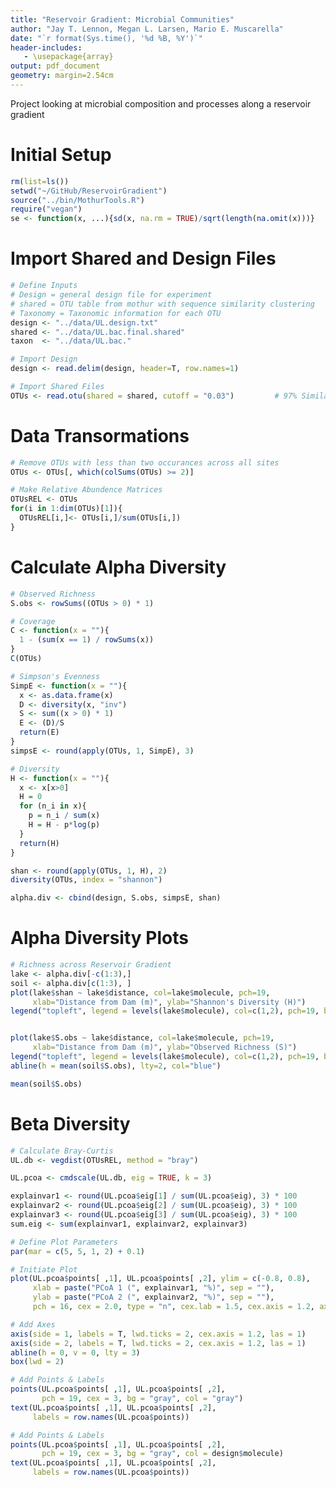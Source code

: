 ```yaml
---
title: "Reservoir Gradient: Microbial Communities"
author: "Jay T. Lennon, Megan L. Larsen, Mario E. Muscarella"
date: "`r format(Sys.time(), '%d %B, %Y')`"
header-includes:
   - \usepackage{array}
output: pdf_document
geometry: margin=2.54cm
---
```


Project looking at microbial composition and processes along a reservoir gradient

# Initial Setup
```r
rm(list=ls())
setwd("~/GitHub/ReservoirGradient")
source("../bin/MothurTools.R")
require("vegan")
se <- function(x, ...){sd(x, na.rm = TRUE)/sqrt(length(na.omit(x)))}
```

# Import Shared and Design Files
```r
# Define Inputs
# Design = general design file for experiment
# shared = OTU table from mothur with sequence similarity clustering
# Taxonomy = Taxonomic information for each OTU
design <- "../data/UL.design.txt"
shared <- "../data/UL.bac.final.shared"
taxon  <- "../data/UL.bac."

# Import Design
design <- read.delim(design, header=T, row.names=1)

# Import Shared Files
OTUs <- read.otu(shared = shared, cutoff = "0.03")         # 97% Similarity
```

# Data Transormations
```r
# Remove OTUs with less than two occurances across all sites
OTUs <- OTUs[, which(colSums(OTUs) >= 2)]

# Make Relative Abundence Matrices
OTUsREL <- OTUs
for(i in 1:dim(OTUs)[1]){
  OTUsREL[i,]<- OTUs[i,]/sum(OTUs[i,])
}

```



# Calculate Alpha Diversity
```r
# Observed Richness
S.obs <- rowSums((OTUs > 0) * 1)

# Coverage
C <- function(x = ""){
  1 - (sum(x == 1) / rowSums(x))
}
C(OTUs)

# Simpson's Evenness
SimpE <- function(x = ""){
  x <- as.data.frame(x)
  D <- diversity(x, "inv")
  S <- sum((x > 0) * 1) 
  E <- (D)/S 
  return(E)
}
simpsE <- round(apply(OTUs, 1, SimpE), 3)

# Diversity
H <- function(x = ""){
  x <- x[x>0]
  H = 0
  for (n_i in x){
    p = n_i / sum(x)
    H = H - p*log(p) 
  }
  return(H)
}

shan <- round(apply(OTUs, 1, H), 2)
diversity(OTUs, index = "shannon")

alpha.div <- cbind(design, S.obs, simpsE, shan)


```


# Alpha Diversity Plots
```r
# Richness across Reservoir Gradient
lake <- alpha.div[-c(1:3),]
soil <- alpha.div[c(1:3), ]
plot(lake$shan ~ lake$distance, col=lake$molecule, pch=19,
     xlab="Distance from Dam (m)", ylab="Shannon's Diversity (H)")
legend("topleft", legend = levels(lake$molecule), col=c(1,2), pch=19, bty='n')


plot(lake$S.obs ~ lake$distance, col=lake$molecule, pch=19,
     xlab="Distance from Dam (m)", ylab="Observed Richness (S)")
legend("topleft", legend = levels(lake$molecule), col=c(1,2), pch=19, bty='n')
abline(h = mean(soil$S.obs), lty=2, col="blue")

mean(soil$S.obs)

```


# Beta Diversity
```r
# Calculate Bray-Curtis 
UL.db <- vegdist(OTUsREL, method = "bray")

UL.pcoa <- cmdscale(UL.db, eig = TRUE, k = 3) 

explainvar1 <- round(UL.pcoa$eig[1] / sum(UL.pcoa$eig), 3) * 100
explainvar2 <- round(UL.pcoa$eig[2] / sum(UL.pcoa$eig), 3) * 100
explainvar3 <- round(UL.pcoa$eig[3] / sum(UL.pcoa$eig), 3) * 100
sum.eig <- sum(explainvar1, explainvar2, explainvar3)

# Define Plot Parameters
par(mar = c(5, 5, 1, 2) + 0.1)

# Initiate Plot
plot(UL.pcoa$points[ ,1], UL.pcoa$points[ ,2], ylim = c(-0.8, 0.8),
     xlab = paste("PCoA 1 (", explainvar1, "%)", sep = ""),
     ylab = paste("PCoA 2 (", explainvar2, "%)", sep = ""),
     pch = 16, cex = 2.0, type = "n", cex.lab = 1.5, cex.axis = 1.2, axes = FALSE)

# Add Axes
axis(side = 1, labels = T, lwd.ticks = 2, cex.axis = 1.2, las = 1)
axis(side = 2, labels = T, lwd.ticks = 2, cex.axis = 1.2, las = 1)
abline(h = 0, v = 0, lty = 3)
box(lwd = 2)

# Add Points & Labels
points(UL.pcoa$points[ ,1], UL.pcoa$points[ ,2],
       pch = 19, cex = 3, bg = "gray", col = "gray")
text(UL.pcoa$points[ ,1], UL.pcoa$points[ ,2], 
     labels = row.names(UL.pcoa$points))

# Add Points & Labels
points(UL.pcoa$points[ ,1], UL.pcoa$points[ ,2],
       pch = 19, cex = 3, bg = "gray", col = design$molecule)
text(UL.pcoa$points[ ,1], UL.pcoa$points[ ,2], 
     labels = row.names(UL.pcoa$points))

```














